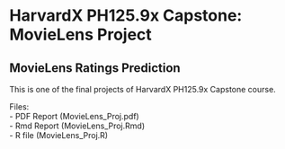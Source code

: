 # HarvardX PH125.9x Capstone: MovieLens Project

## MovieLens Ratings Prediction

This is one of the final projects of HarvardX PH125.9x Capstone course.  

Files:  
- PDF Report (MovieLens_Proj.pdf)  
- Rmd Report (MovieLens_Proj.Rmd)  
- R file (MovieLens_Proj.R)

